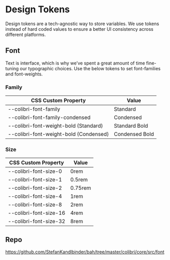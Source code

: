 
<Meta title="Design Tokens/Font" />

# Design Tokens
Design tokens are a tech-agnostic way to store variables. We use tokens instead of hard coded values to ensure a better UI consistency across different platforms.

## Font
Text is interface, which is why we’ve spent a great amount of time fine-tuning our typographic choices. Use the below tokens to set font-families and font-weights.

### Family

<table style={{ width: "100%" }}>
  <thead>
    <tr>
      <th>CSS Custom Property</th>
      <th>Value</th>
    </tr>
  </thead>
  <tbody>
    <tr>
      <td>--colibri-font-family</td>
      <td style={{ fontFamily: "var(--colibri-font-family)" }}>Standard</td>
    </tr>
    <tr>
      <td>--colibri-font-family-condensed</td>
      <td style={{ fontFamily: "var(--colibri-font-family-condensed)" }}>Condensed</td>
    </tr>
    <tr>
      <td>--colibri-font-weight-bold (Standard)</td>
      <td
        style={{
          fontFamily: "var(--colibri-font-family)",
          fontWeight: "var(--colibri-font-weight-bold",
        }}
      >
        Standard Bold
      </td>
    </tr>
    <tr>
      <td>--colibri-font-weight-bold (Condensed)</td>
      <td
        style={{
          fontFamily: "var(--colibri-font-family-condensed)",
          fontWeight: "var(--colibri-font-weight-bold",
        }}
      >
        Condensed Bold
      </td>
    </tr>
  </tbody>
</table>

### Size

<table style={{ width: "100%" }}>
  <thead>
    <tr>
      <th>CSS Custom Property</th>
      <th>Value</th>
    </tr>
  </thead>
  <tbody>
    <tr>
      <td>--colibri-font-size-0</td>
      <td style={{ fontSize: "var(--colibri-font-size-0)" }}>0rem</td>
    </tr>
    <tr>
      <td>--colibri-font-size-1</td>
      <td>
        <span style={{ fontSize: "var(--colibri-font-size-1)" }}>0.5rem</span>
      </td>
    </tr>
    <tr>
      <td>--colibri-font-size-2</td>
      <td>
        <span style={{ fontSize: "var(--colibri-font-size-2)" }}>0.75rem</span>
      </td>
    </tr>
    <tr>
      <td>--colibri-font-size-4</td>
      <td>
        <span style={{ fontSize: "var(--colibri-font-size-4)" }}>1rem</span>
      </td>
    </tr>
    <tr>
      <td>--colibri-font-size-8</td>
      <td>
        <span style={{ fontSize: "var(--colibri-font-size-8)" }}>2rem</span>
      </td>
    </tr>
    <tr>
      <td>--colibri-font-size-16</td>
      <td>
        <span style={{ fontSize: "var(--colibri-font-size-16)" }}>4rem</span>
      </td>
    </tr>
    <tr>
      <td>--colibri-font-size-32</td>
      <td>
        <span style={{ fontSize: "var(--colibri-font-size-32)" }}>8rem</span>
      </td>
    </tr>
  </tbody>
</table>

## Repo
https://github.com/StefanKandlbinder/bah/tree/master/colibri/core/src/font
